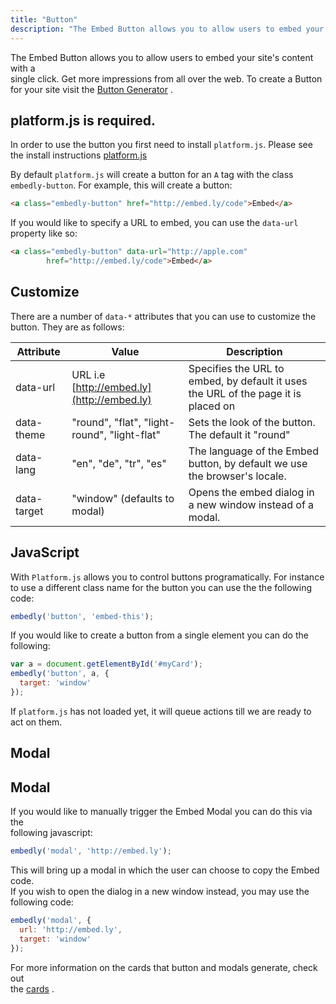 ```yaml
---
title: "Button"
description: "The Embed Button allows you to allow users to embed your site's content with a\nsingle click."
---
```

The Embed Button allows you to allow users to embed your site's content with a  
single click. Get more impressions from all over the web. To create a Button  
for your site visit the [Button Generator](http://embed.ly/button)
.

<Warning>

## platform.js is required.

In order to use the button you first need to install `platform.js`. Please see the install instructions [platform.js](/docs/platformjs)


</Warning>

By default `platform.js` will create a button for an `A` tag with the class `embedly-button`. For example, this will create a button:

```html html
<a class="embedly-button" href="http://embed.ly/code">Embed</a>

```

If you would like to specify a URL to embed, you can use the `data-url` property like so:

```html html
<a class="embedly-button" data-url="http://apple.com"
		href="http://embed.ly/code">Embed</a>

```

## Customize

There are a number of `data-*` attributes that you can use to customize the button. They are as follows:

| Attribute | Value | Description |
| --- | --- | --- |
| data-url | URL i.e [http://embed.ly](http://embed.ly) | Specifies the URL to embed, by default it uses the URL of the page it is placed on |
| data-theme | "round", "flat", "light-round", "light-flat" | Sets the look of the button. The default it "round" |
| data-lang | "en", "de", "tr", "es" | The language of the Embed button, by default we use the browser's locale. |
| data-target | "window" (defaults to modal) | Opens the embed dialog in a new window instead of a modal. |

## JavaScript

With `Platform.js` allows you to control buttons programatically. For instance to use a different class name for the button you can use the the following code:

```javascript javascript
embedly('button', 'embed-this');

```

If you would like to create a button from a single element you can do the following:

```javascript javascript
var a = document.getElementById('#myCard');
embedly('button', a, {
  target: 'window'
});

```

If `platform.js` has not loaded yet, it will queue actions till we are ready to act on them.

## Modal

## Modal

If you would like to manually trigger the Embed Modal you can do this via the  
following javascript:

```javascript javascript
embedly('modal', 'http://embed.ly');

```

This will bring up a modal in which the user can choose to copy the Embed code.  
If you wish to open the dialog in a new window instead, you may use the  
following code:

```javascript javascript
embedly('modal', {
  url: 'http://embed.ly',
  target: 'window'
});

```

For more information on the cards that button and modals generate, check out  
the [cards](/docs/cards)
.




